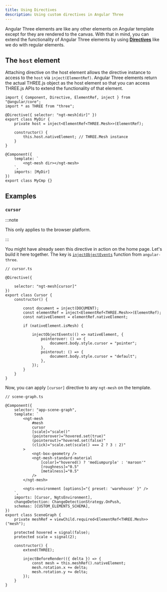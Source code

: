 ```yaml
---
title: Using Directives
description: Using custom directives in Angular Three
---
```



Angular Three elements are like any other elements on Angular template except for they are rendered to the canvas. With that in mind, you can extend the functionality of
Angular Three elements by using [**Directives**](https://angular.dev/guide/directives/attribute-directives) like we do with regular elements.

## The `host` element

Attaching directive on the host element allows the directive instance to access to the `host` via `inject(ElementRef)`. Angular Three elements return the actual THREE.js object as the host element so that you can access THREE.js APIs to extend the functionality of that element.

```angular-ts
import { Component, Directive, ElementRef, inject } from "@angular/core";
import * as THREE from "three";

@Directive({ selector: "ngt-mesh[dir]" })
export class MyDir {
    private host = inject<ElementRef<THREE.Mesh>>(ElementRef);

    constructor() {
        this.host.nativeElement; // THREE.Mesh instance
    }
}

@Component({
    template: `
        <ngt-mesh dir></ngt-mesh>
    `,
    imports: [MyDir]
})
export class MyCmp {}
```

## Examples

### `cursor`

:::note

This only applies to the browser platform.

:::

You might have already seen this directive in action on the home page. Let's build it here together. The key is [`injectObjectEvents`](/reference/core/object-events) function from `angular-three`.

```angular-ts {"1. Constraint the directive to ngt-mesh": 4-5} {"2. Inject from DI": 9-11} {"3. Cursor logic": 15-23}
// cursor.ts

@Directive({

    selector: "ngt-mesh[cursor]"
})
export class Cursor {
    constructor() {

        const document = inject(DOCUMENT);
        const elementRef = inject<ElementRef<THREE.Mesh>>(ElementRef);
        const nativeElement = elementRef.nativeElement;

        if (nativeElement.isMesh) {

            injectObjectEvents(() => nativeElement, {
                pointerover: () => {
                    document.body.style.cursor = "pointer";
                },
                pointerout: () => {
                    document.body.style.cursor = "default";
                },
            });
        }
    }
}
```

Now, you can apply `[cursor]` directive to any `ngt-mesh` on the template.

```angular-ts {"->": 8}
// scene-graph.ts

@Component({
    selector: "app-scene-graph",
    template: `
        <ngt-mesh
            #mesh
            cursor
            [scale]="scale()"
            (pointerover)="hovered.set(true)"
            (pointerout)="hovered.set(false)"
            (click)="scale.set(scale() === 2 ? 3 : 2)"
        >
            <ngt-box-geometry />
            <ngt-mesh-standard-material
                [color]="hovered() ? 'mediumpurple' : 'maroon'"
                [roughness]="0.5"
                [metalness]="0.5"
            />
        </ngt-mesh>

        <ngts-environment [options]="{ preset: 'warehouse' }" />
    `,
    imports: [Cursor, NgtsEnvironment],
    changeDetection: ChangeDetectionStrategy.OnPush,
    schemas: [CUSTOM_ELEMENTS_SCHEMA],
})
export class SceneGraph {
    private meshRef = viewChild.required<ElementRef<THREE.Mesh>>("mesh");

    protected hovered = signal(false);
    protected scale = signal(2);

    constructor() {
        extend(THREE);

        injectBeforeRender(({ delta }) => {
            const mesh = this.meshRef().nativeElement;
            mesh.rotation.x += delta;
            mesh.rotation.y += delta;
        });
    }
}
```

<div class="h-[600px] w-full rounded border border-dashed border-accent-600 dark:border-accent-200">
	<PointerDemo client:only step={1} />
</div>
